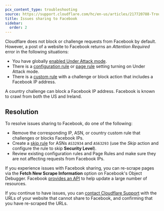 ```yaml
---
pcx_content_type: troubleshooting
source: https://support.cloudflare.com/hc/en-us/articles/217720788-Troubleshooting-issues-sharing-to-Facebook
title: Issues sharing to Facebook
sidebar:
  order: 2
---
```



Cloudflare does not block or challenge requests from Facebook by default. However, a post of a website to Facebook returns an _Attention Required_ error in the following situations:

- You have globally [enabled Under Attack mode](/fundamentals/reference/under-attack-mode/).
- There is a [configuration rule](/rules/configuration-rules/) or [page rule](/rules/page-rules/) setting turning on Under Attack mode.
- There is a [custom rule](/waf/custom-rules/) with a challenge or block action that includes a Facebook IP address.

A country challenge can block a Facebook IP address. Facebook is known to crawl from both the US and Ireland.

## Resolution

To resolve issues sharing to Facebook, do one of the following:

- Remove the corresponding IP, ASN, or country custom rule that challenges or blocks Facebook IPs.
- Create a [skip rule](/waf/custom-rules/skip/) for <GlossaryTooltip term="autonomous system numbers (ASNs)">ASNs</GlossaryTooltip> `AS32934` and `AS63293` (use the _Skip_ action and configure the rule to skip **Security Level**).
- Review existing configuration rules and Page Rules and make sure they are not affecting requests from Facebook IPs.

If you experience issues with Facebook sharing, you can re-scrape pages via the **Fetch New Scrape Information** option on Facebook's Object Debugger. Facebook [provides an API](https://developers.facebook.com/docs/sharing/opengraph/using-objects) to help update a large number of resources.

If you continue to have issues, you can [contact Cloudflare Support](/support/contacting-cloudflare-support/) with the URLs of your website that cannot share to Facebook, and confirming that you have re-scraped the URLs.
